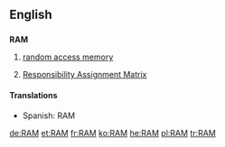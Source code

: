 {{see|ram|Ram}}

==English==

==={{Acronym}}===
'''RAM'''

# {{computing}} [[random access memory]]
# {{project management}} [[Responsibility Assignment Matrix]]
====Translations====
*Spanish: RAM {{f}}

[[de:RAM]]
[[et:RAM]]
[[fr:RAM]]
[[ko:RAM]]
[[he:RAM]]
[[pl:RAM]]
[[tr:RAM]]